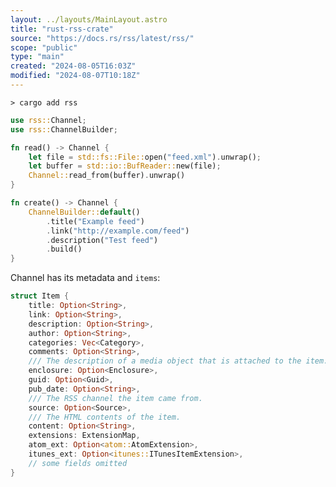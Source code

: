 ```yaml
---
layout: ../layouts/MainLayout.astro
title: "rust-rss-crate"
source: "https://docs.rs/rss/latest/rss/"
scope: "public"
type: "main"
created: "2024-08-05T16:03Z"
modified: "2024-08-07T10:18Z"
---
```


```shell
> cargo add rss
```
```rust
use rss::Channel;
use rss::ChannelBuilder;

fn read() -> Channel {
    let file = std::fs::File::open("feed.xml").unwrap();
    let buffer = std::io::BufReader::new(file);
    Channel::read_from(buffer).unwrap()
}

fn create() -> Channel {
    ChannelBuilder::default()
        .title("Example feed")
        .link("http://example.com/feed")
        .description("Test feed")
        .build()
}
```

Channel has its metadata and `items`:
```rust
struct Item {
    title: Option<String>,
    link: Option<String>,
    description: Option<String>,
    author: Option<String>,
    categories: Vec<Category>,
    comments: Option<String>,
    /// The description of a media object that is attached to the item.
    enclosure: Option<Enclosure>,
    guid: Option<Guid>,
    pub_date: Option<String>,
    /// The RSS channel the item came from.
    source: Option<Source>,
    /// The HTML contents of the item.
    content: Option<String>,
    extensions: ExtensionMap,
    atom_ext: Option<atom::AtomExtension>,
    itunes_ext: Option<itunes::ITunesItemExtension>,
    // some fields omitted
}
```